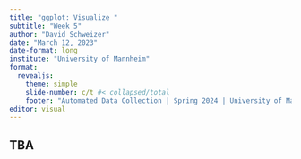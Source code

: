 ```yaml
---
title: "ggplot: Visualize "
subtitle: "Week 5"
author: "David Schweizer"
date: "March 12, 2023"
date-format: long
institute: "University of Mannheim"
format: 
  revealjs:
    theme: simple
    slide-number: c/t #< collapsed/total
    footer: "Automated Data Collection | Spring 2024 | University of Mannheim"
editor: visual
---
```


## TBA
